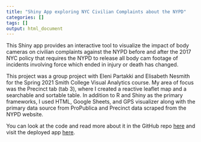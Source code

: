 ```yaml
---
title: "Shiny App exploring NYC Civilian Complaints about the NYPD"
categories: []
tags: []
output: html_document
---
```


This Shiny app provides an interactive tool to visualize the impact of body cameras on civilian complaints against the NYPD before and after the 2017 NYC policy that requires the NYPD to release all body cam footage of incidents involving force which ended in injury or death has changed. 

This project was a group project with Eleni Partakki and Elisabeth Nesmith for the Spring 2021 Smith College Visual Analytics course. My area of focus was the Precinct tab (tab 3), where I created a reactive leaflet map and a searchable and sortable table. In addition to R and Shiny as the primary frameworks, I used HTML, Google Sheets, and GPS visualizer along with the primary data source from ProPublica and Precinct data scraped from the NYPD website.

You can look at the code and read more about it in the GitHub repo [here](https://github.com/mariumtapal/sds235-final-project) and visit the deployed app [here](https://marium.shinyapps.io/sds235-final-project/).

